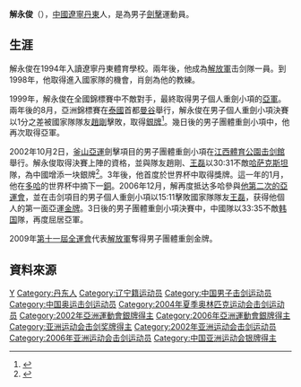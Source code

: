 {{noteTA
|1=zh-hans:击剑; zh-hant:劍擊;
|2=zh-hans:哈萨克斯坦; zh-hant:哈薩克;
|3=zh-hans:韩国; zh-hant:南韓;
}}
{{Infobox Biography
| subject_name   = 解永俊 
| image_name     = 
| image_size     = 
| image_caption  = 
| date_of_birth  = 1980年2月5日
| place_of_birth = {{flagicon|PRC}} [[中華人民共和國|中國]][[遼寧省|遼寧省]][[丹東|丹東]]
| date_of_death  = 
| place_of_death = 
| occupation     = 男子[[擊劍|擊劍]]運動員
}}
'''解永俊'''（{{bd|1980年|2月5日||}}），[[中華人民共和國|中國]][[遼寧|遼寧]][[丹東|丹東]]人，是為男子[[劍擊|劍擊]]運動員。

==生涯==
解永俊在1994年入讀遼寧丹東體育學校。兩年後，他成為[[解放軍|解放軍]]击剑隊一員。到1998年，他取得進入國家隊的機會，肖劍為他的教練。

1999年，解永俊在全國錦標賽中不敵對手，最終取得男子個人重劍小項的[[亞軍|亞軍]]。兩年後的8月，亞洲錦標賽在[[泰國|泰國]]首都[[曼谷|曼谷]]舉行，解永俊在男子個人重劍小項決賽以1分之差被國家隊隊友[[赵刚_(击剑运动员)|趙剛]]擊敗，取得[[銀牌|銀牌]]<ref>{{Cite web |url=http://www.shlottery.gov.cn/epublish/big5/paper97/20010805/class009700008/hwz366008.htm |title=亞洲擊劍錦標賽中國選手稱雄 |access-date=2007-07-10 |archive-date=2007-09-29 |archive-url=https://web.archive.org/web/20070929125652/http://www.shlottery.gov.cn/epublish/big5/paper97/20010805/class009700008/hwz366008.htm |dead-url=no }}</ref>。幾日後的男子團體重劍小項中，他再次取得亞軍。

2002年10月2日，[[2002年亞洲運動會|釜山亞運]]劍擊項目的男子團體重劍小項在[[江西體育公園击剑館|江西體育公園击剑館]]舉行。解永俊取得決賽上陣的資格，並與隊友趙剛、[[王磊_(击剑运动员)|王磊]]以30:31不敵[[哈薩克|哈萨克斯坦]]隊，為中國增添一块銀牌<ref>{{Cite web |url=http://news.xinhuanet.com/asiangames/2002-10/04/content_587008.htm |title=中國擊劍有喜有悲 |access-date=2011-12-02 |archive-date=2004-07-18 |archive-url=https://web.archive.org/web/20040718052138/http://news.xinhuanet.com/asiangames/2002-10/04/content_587008.htm |dead-url=no }}</ref>。3年後，他首度於世界杯中取得獎牌。這一年的1月，他在[[多哈|多哈]]的世界杯中摘下一[[銅牌|銅]]。2006年12月，解再度抵达多哈參與[[2006年亞洲運動會|他第二次的亞運會]]，並在击剑項目的男子個人重劍小項以15:11擊敗國家隊隊友[[王磊_(击剑运动员)|王磊]]，获得他個人的第一面亞運[[金牌|金牌]]。3日後的男子團體重劍小項決賽中，中國隊以33:35不敵[[南韓|韩国]]隊，再度屈居亞軍。

2009年[[中華人民共和國第十一屆全運會劍擊比賽|第十一屆全運會]]代表[[解放軍|解放軍]]奪得男子團體重劍金牌。

==資料來源==
{{reflist}}
{{DEFAULTSORT:Xie Yongjun}}
[[Category:解姓|Y]]
[[Category:丹东人|Category:丹东人]]
[[Category:辽宁籍运动员|Category:辽宁籍运动员]]
[[Category:中国男子击剑运动员|Category:中国男子击剑运动员]]
[[Category:中国奥运击剑运动员|Category:中国奥运击剑运动员]]
[[Category:2004年夏季奥林匹克运动会击剑运动员|Category:2004年夏季奥林匹克运动会击剑运动员]]
[[Category:2002年亞洲運動會銀牌得主|Category:2002年亞洲運動會銀牌得主]]
[[Category:2006年亞洲運動會銀牌得主|Category:2006年亞洲運動會銀牌得主]]
[[Category:亚洲运动会击剑奖牌得主|Category:亚洲运动会击剑奖牌得主]]
[[Category:2002年亚洲运动会击剑运动员|Category:2002年亚洲运动会击剑运动员]]
[[Category:2006年亚洲运动会击剑运动员|Category:2006年亚洲运动会击剑运动员]]
[[Category:中国亚洲运动会银牌得主|Category:中国亚洲运动会银牌得主]]